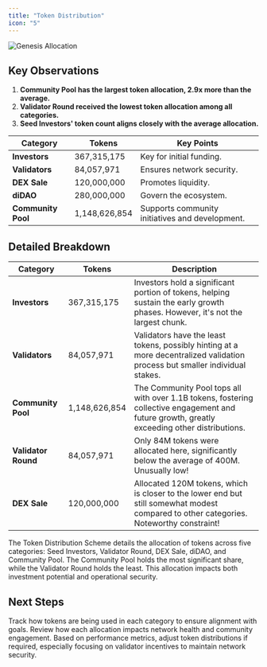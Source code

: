 ```yaml
---
title: "Token Distribution"
icon: "5"
---
```



<img src="/static/charts/genesis-allocation.png" alt="Genesis Allocation" />

## Key Observations

1. **Community Pool has the largest token allocation, 2.9x more than the average.**
2. **Validator Round received the lowest token allocation among all categories.**
3. **Seed Investors' token count aligns closely with the average allocation.**

| Category           | Tokens        | Key Points                                      |
| ------------------ | ------------- | ----------------------------------------------- |
| **Investors**      | 367,315,175   | Key for initial funding.                        |
| **Validators**     | 84,057,971    | Ensures network security.                       |
| **DEX Sale**       | 120,000,000   | Promotes liquidity.                             |
| **diDAO**          | 280,000,000   | Govern the ecosystem.                           |
| **Community Pool** | 1,148,626,854 | Supports community initiatives and development. |

## Detailed Breakdown

| Category            | Tokens        | Description                                                                                                                                  |
| ------------------- | ------------- | -------------------------------------------------------------------------------------------------------------------------------------------- |
| **Investors**       | 367,315,175   | Investors hold a significant portion of tokens, helping sustain the early growth phases. However, it's not the largest chunk.                |
| **Validators**      | 84,057,971    | Validators have the least tokens, possibly hinting at a more decentralized validation process but smaller individual stakes.                 |
| **Community Pool**  | 1,148,626,854 | The Community Pool tops all with over 1.1B tokens, fostering collective engagement and future growth, greatly exceeding other distributions. |
| **Validator Round** | 84,057,971    | Only 84M tokens were allocated here, significantly below the average of 400M. Unusually low!                                                 |
| **DEX Sale**        | 120,000,000   | Allocated 120M tokens, which is closer to the lower end but still somewhat modest compared to other categories. Noteworthy constraint!       |

The Token Distribution Scheme details the allocation of tokens across five categories: Seed Investors, Validator Round, DEX Sale, diDAO, and Community Pool. The Community Pool holds the most significant share, while the Validator Round holds the least. This allocation impacts both investment potential and operational security.

## Next Steps

<Steps>
  <Step title="Monitor Token Utilization">
    Track how tokens are being used in each category to ensure alignment with goals.
  </Step>

<Step title="Evaluate Impact">
  Review how each allocation impacts network health and community engagement.
</Step>

  <Step title="Adjustments">
    Based on performance metrics, adjust token distributions if required, especially focusing on validator incentives to maintain network security.
  </Step>
</Steps>

